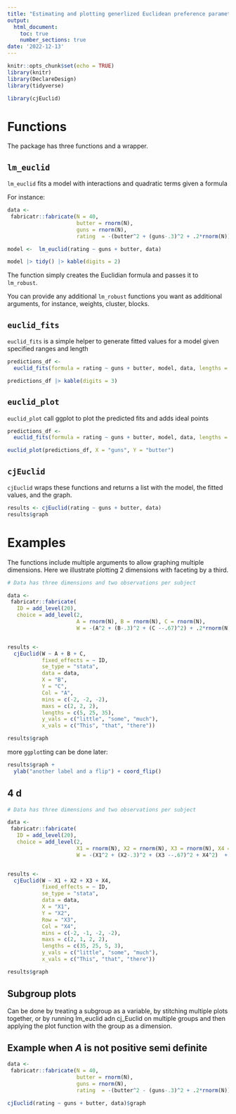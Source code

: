 ```yaml
---
title: "Estimating and plotting generlized Euclidean preference parameters from conjoint data"
output: 
  html_document:
    toc: true
    number_sections: true
date: '2022-12-13'
---
```


```r
knitr::opts_chunk$set(echo = TRUE)
library(knitr)
library(DeclareDesign)
library(tidyverse)

```


```r
library(cjEuclid)
```


# Functions

The package has three functions and a wrapper.

## `lm_euclid` 

`lm_euclid`  fits a model with interactions and quadratic terms given a formula

For instance:

```r
data <-
 fabricatr::fabricate(N = 40,
                      butter = rnorm(N), 
                      guns = rnorm(N),
                      rating  = -(butter^2 + (guns-.3)^2 + .2*rnorm(N)))

model <-  lm_euclid(rating ~ guns + butter, data)

model |> tidy() |> kable(digits = 2)

```
The function simply creates the Euclidian formula and passes it to `lm_robust`. 

You can provide any additional `lm_robust` functions you want as additional arguments, for instance, weights, cluster, blocks.


## `euclid_fits`

`euclid_fits` is a simple helper to generate fitted values for a model given specified ranges and length

```r

predictions_df <- 
  euclid_fits(formula = rating ~ guns + butter, model, data, lengths = c(2,3))

predictions_df |> kable(digits = 3)
```


## `euclid_plot`

`euclid_plot` call ggplot to plot the predicted fits and adds ideal points

```r

predictions_df <- 
  euclid_fits(formula = rating ~ guns + butter, model, data, lengths = c(20,20))

euclid_plot(predictions_df, X = "guns", Y = "butter")

```

## `cjEuclid`


 `cjEuclid` wraps these functions and returns a list with the model, the fitted values, and the graph.
 
 

```r

results <- cjEuclid(rating ~ guns + butter, data)
results$graph


```

# Examples

The functions include multiple arguments to allow graphing multiple dimensions.  Here we illustrate plotting 2 dimensions with faceting by a third.

```r

# Data has three dimensions and two observations per subject

data <-
 fabricatr::fabricate(
   ID = add_level(20),
   choice = add_level(2,
                      A = rnorm(N), B = rnorm(N), C = rnorm(N),
                      W = -(A^2 + (B-.3)^2 + (C --.67)^2) + .2*rnorm(N) + 3*A*B))


results <- 
  cjEuclid(W ~ A + B + C,
           fixed_effects = ~ ID,
           se_type = "stata", 
           data = data,
           X = "B",
           Y = "C",
           Col = "A",
           mins = c(-2, -2, -2),
           maxs = c(2, 2, 2),
           lengths = c(5, 25, 35),
           y_vals = c("little", "some", "much"),
           x_vals = c("This", "that", "there"))

results$graph
```

more `ggplot`ting can be done later:

```r
results$graph + 
  ylab("another label and a flip") + coord_flip() 

```


## 4 d

```r

# Data has three dimensions and two observations per subject

data <-
 fabricatr::fabricate(
   ID = add_level(20),
   choice = add_level(2,
                      X1 = rnorm(N), X2 = rnorm(N), X3 = rnorm(N), X4 = rnorm(N), 
                      W = -(X1^2 + (X2-.3)^2 + (X3 --.67)^2 + X4^2)  + .2*rnorm(N)))


results <- 
  cjEuclid(W ~ X1 + X2 + X3 + X4,
           fixed_effects = ~ ID,
           se_type = "stata", 
           data = data,
           X = "X1",
           Y = "X2",
           Row = "X3",
           Col = "X4",
           mins = c(-2, -1, -2, -2),
           maxs = c(2, 1, 2, 2),
           lengths = c(35, 25, 5, 3),
           y_vals = c("little", "some", "much"),
           x_vals = c("This", "that", "there"))

results$graph
```


## Subgroup plots

Can be done by treating a subgroup as a variable, by stitching multiple plots together, or by running lm_euclid adn cj_Euclid on multiple groups and then applying the plot function with the group as a dimension.


## Example when $A$ is not positive semi definite

```r
data <-
 fabricatr::fabricate(N = 40,
                      butter = rnorm(N), 
                      guns = rnorm(N),
                      rating  = -(butter^2 - (guns-.3)^2 + .2*rnorm(N)))

cjEuclid(rating ~ guns + butter, data)$graph


```

